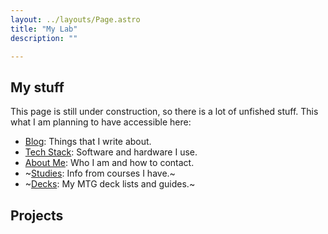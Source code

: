 ```yaml
---
layout: ../layouts/Page.astro
title: "My Lab"
description: ""

---
```


## My stuff
This page is still under construction, so there is a lot of unfished stuff. This what I am planning to have accessible here:

- [Blog](/blog): Things that I write about.
- [Tech Stack](/tech): Software and hardware I use.
- [About Me](/about): Who I am and how to contact.
- ~[Studies](/): Info from courses I have.~
- ~[Decks](/): My MTG deck lists and guides.~

## Projects
<div class="grid grid-cols-1 md:grid-cols-2 gap-4">
<ProjectCard name="betauia/betauia.net" 
             desc="The line association's website."
             link="https://github.com/betauia/betauia.net" 
             tech="Astro,Flask,Docker" />
<ProjectCard name="jakobbekken/nixos-config" 
             desc="Configs for my Nix machines." 
             link="https://github.com/jakobbekken/nixos-config" 
             tech="Nix" />
</div>